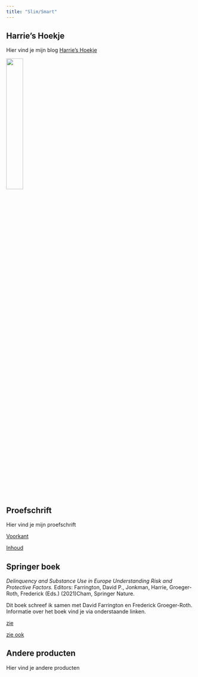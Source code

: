 ```yaml
---
title: "Slim/Smart"
---
```



## Harrie's Hoekje
Hier vind je mijn blog [Harrie's Hoekje](https://harrieshoekjequarto.netlify.app/)


![](Screenshot.png){width=30%}


## Proefschrift

Hier vind je mijn proefschrift 

[Voorkant](harrie_omslag(2).pdf)

[Inhoud](harrie_inhoud(1).pdf)

## Springer boek

*Delinquency and Substance Use in Europe
Understanding Risk and Protective Factors.* Editors: Farrington, David P., Jonkman, Harrie, Groeger-Roth, Frederick (Eds.) (2021)Cham, Springer Nature.


Dit boek schreef ik samen met David Farrington en Frederick Groeger-Roth. Informatie over het boek vind je via onderstaande linken.


[zie](https://www.springer.com/gp/book/9783030584412)



[zie ook](https://link.springer.com/book/10.1007%2F978-3-030-58442-9)


## Andere producten

Hier vind je andere producten

